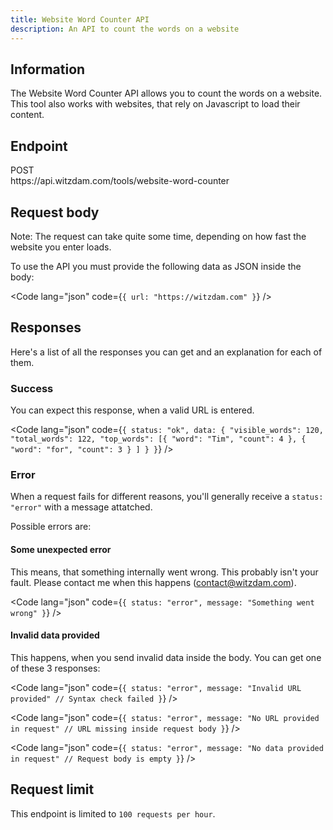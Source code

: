 ```yaml
---
title: Website Word Counter API
description: An API to count the words on a website
---
```



## Information

The Website Word Counter API allows you to count the words on a website. This tool also works with websites, that rely on Javascript to load their content.

## Endpoint

<div class="flex items-center gap-2">
  <div class="bg-red-500 py-2 px-4 text-sm rounded-lg w-fit text-white font-bold">
    POST
  </div>
  <span>https://api.witzdam.com/tools/website-word-counter</span>
</div>

## Request body

Note: The request can take quite some time, depending on how fast the website you enter loads.

To use the API you must provide the following data as JSON inside the body:

<Code
  lang="json"
  code={`{
    url: "https://witzdam.com"
}`}
/>

## Responses

Here's a list of all the responses you can get and an explanation for each of them.

### Success

You can expect this response, when a valid URL is entered.

<Code
  lang="json"
  code={`{
    status: "ok",
    data: {
        "visible_words": 120,
        "total_words": 122,
        "top_words": [{
                "word": "Tim",
                "count": 4
            },
            {
                "word": "for",
                "count": 3
            }
        ]
    }
}`}
/>

### Error

When a request fails for different reasons, you'll generally receive a `status: "error"` with a message attatched.

Possible errors are:

#### Some unexpected error

This means, that something internally went wrong. This probably isn't your fault. Please contact me when this happens (contact@witzdam.com).

<Code
  lang="json"
  code={`{
    status: "error",
    message: "Something went wrong"
}`}
/>

#### Invalid data provided

This happens, when you send invalid data inside the body. You can get one of these 3 responses:

<Code
  lang="json"
  code={`{
    status: "error",
    message: "Invalid URL provided" // Syntax check failed
}`}
/>

<Code
  lang="json"
  code={`{
    status: "error",
    message: "No URL provided in request" // URL missing inside request body
}`}
/>

<Code
  lang="json"
  code={`{
    status: "error",
    message: "No data provided in request" // Request body is empty
}`}
/>

## Request limit

This endpoint is limited to `100 requests per hour`.
